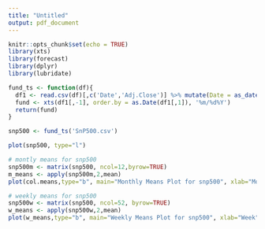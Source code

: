```yaml
---
title: "Untitled"
output: pdf_document
---
```


```r
knitr::opts_chunk$set(echo = TRUE)
library(xts)
library(forecast)
library(dplyr)
library(lubridate)
```

```r
fund_ts <- function(df){
  df1 <- read.csv(df)[,c('Date','Adj.Close')] %>% mutate(Date = as_date(Date))
  fund <- xts(df1[,-1], order.by = as.Date(df1[,1]), '%m/%d%Y')
  return(fund)
}

snp500 <- fund_ts('SnP500.csv')
```

```r

plot(snp500, type="l")

# montly means for snp500
snp500m <- matrix(snp500, ncol=12,byrow=TRUE)
m_means <- apply(snp500m,2,mean)
plot(col.means,type="b", main="Monthly Means Plot for snp500", xlab="Month", ylab="Mean")

# weekly means for snp500
snp500w <- matrix(snp500, ncol=52, byrow=TRUE)
w_means <- apply(snp500w,2,mean)
plot(w_means,type="b", main="Weekly Means Plot for snp500", xlab="Week", ylab="Mean")

```